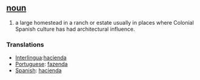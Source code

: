 == [[noun]] ==
#a large homestead in a ranch or estate usually in places where Colonial Spanish culture has had architectural influence.

=== Translations ===
*[[Interlingua]]:[[hacienda]]
*[[Portuguese]]: [[fazenda]]
*[[Spanish]]: [[hacienda]]
